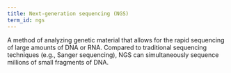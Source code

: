 ```yaml
---
title: Next-generation sequencing (NGS)
term_id: ngs
---
```


A method of analyzing genetic material that allows for the rapid sequencing of large amounts of DNA or RNA. Compared to traditional sequencing techniques (e.g., Sanger sequencing), NGS can simultaneously sequence millions of small fragments of DNA.
